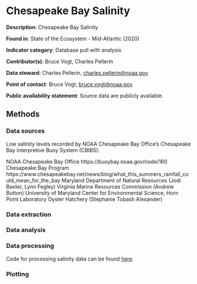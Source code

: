 # Chesapeake Bay Salinity

**Description**: Chesapeake Bay Salinity

**Found in**: State of the Ecosystem - Mid-Atlantic (2020)

**Indicator category**: Database pull with analysis

**Contributor(s)**: Bruce Vogt, Charles Pellerin
  
**Data steward**: Charles Pellerin, <charles.pellerin@noaa.gov>
  
**Point of contact**: Bruce Vogt, <bruce.vogt@noaa.gov> 
  
**Public availability statement**: Source data are publicly available.

## Methods


### Data sources
Low salinity levels recorded by NOAA Chesapeake Bay Office’s Chesapeake Bay Interpretive Buoy System (CBIBS).

NOAA Chesapeake Bay Office https://buoybay.noaa.gov/node/160
Chesapeake Bay Program https://www.chesapeakebay.net/news/blog/what_this_summers_rainfall_could_mean_for_the_bay
Maryland Department of Natural Resources (Jodi Baxter, Lynn Fegley)
Virginia Marine Resources Commission (Andrew Button)
University of Maryland Center for Environmental Science, Horn Point Laboratory Oyster Hatchery (Stephanie Tobash Alexander)

  

### Data extraction 


### Data analysis


### Data processing
Code for processing salinity data can be found [here](https://github.com/NOAA-EDAB/ecodata/blob/master/data-raw/get_ch_bay_sal.R). 

### Plotting

```{r , code = readLines("https://raw.githubusercontent.com/NOAA-EDAB/ecodata/master/chunk-scripts/LTL.Rmd-cb-sal.R"), echo = F, fig.align="center", eval = T, ig.cap=" Buoy data showing unprecedented fresh water in Chesapeake Bay, 2018-2019. ."}

```